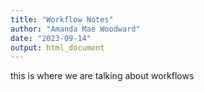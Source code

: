 ```yaml
---
title: "Workflow Notes"
author: "Amanda Mae Woodward"
date: "2023-09-14"
output: html_document
---
```

this is where we are talking about workflows